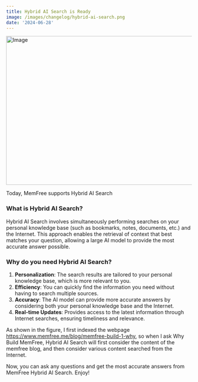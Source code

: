 ```yaml
---
title: Hybrid AI Search is Ready
image: /images/changelog/hybrid-ai-search.png
date: '2024-06-28'
---
```


<Image
    src="/images/changelog/hybrid-ai-search.png"
    width="718"
    height="404"
    alt="Image"
/>

Today, MemFree supports Hybrid AI Search

### What is Hybrid AI Search?

Hybrid AI Search involves simultaneously performing searches on your personal knowledge base (such as bookmarks, notes, documents, etc.) and the Internet.
This approach enables the retrieval of context that best matches your question, allowing a large AI model to provide the most accurate answer possible.

### Why do you need Hybrid AI Search?

1. **Personalization**: The search results are tailored to your personal knowledge base, which is more relevant to you.
2. **Efficiency**: You can quickly find the information you need without having to search multiple sources.
3. **Accuracy**: The AI model can provide more accurate answers by considering both your personal knowledge base and the Internet.
4. **Real-time Updates**: Provides access to the latest information through Internet searches, ensuring timeliness and relevance.

As shown in the figure, I first indexed the webpage https://www.memfree.me/blog/memfree-build-1-why, so when I ask Why Build MemFree, Hybrid AI Search will first consider the content of the memfree blog,
and then consider various content searched from the Internet.

Now, you can ask any questions and get the most accurate answers from MemFree Hybrid AI Search. Enjoy!
